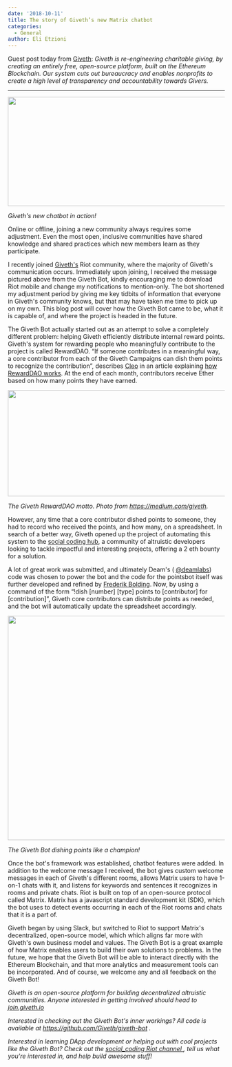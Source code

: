 ```yaml
---
date: '2018-10-11'
title: The story of Giveth’s new Matrix chatbot
categories:
  - General
author: Eli Etzioni
---
```


Guest post today from <a href="https://giveth.io/">Giveth</a>: <em>Giveth is re-engineering charitable giving, by creating an entirely free, open-source platform, built on the Ethereum Blockchain. Our system cuts out bureaucracy and enables nonprofits to create a high level of transparency and accountability towards Givers.</em>

<hr />

<a href="/blog/wp-content/uploads/2018/10/giveth1.png"><img class="alignnone size-full wp-image-3629" src="/blog/wp-content/uploads/2018/10/giveth1.png" alt="" width="901" height="253" /></a>

<i>Giveth's new chatbot in action!
</i>

Online or offline, joining a new community always requires some adjustment. Even the most open, inclusive communities have shared knowledge and shared practices which new members learn as they participate. 


I recently joined <a href="https://giveth.io">Giveth's</a> Riot community, where the majority of Giveth's communication occurs. Immediately upon joining, I received the message pictured above from the Giveth Bot, kindly encouraging me to download Riot mobile and change my notifications to mention-only. The bot shortened my adjustment period by giving me key tidbits of information that everyone in Giveth's community knows, but that may have taken me time to pick up on my own. This blog post will cover how the Giveth Bot came to be, what it is capable of, and where the project is headed in the future. 


The Giveth Bot actually started out as an attempt to solve a completely different problem: helping Giveth efficiently distribute internal reward points. Giveth's system for rewarding people who meaningfully contribute to the project is called RewardDAO. “If someone contributes in a meaningful way, a core contributor from each of the Giveth Campaigns can dish them points to recognize the contribution”, describes <a href="https://medium.com/@cle0">Cleo</a> in an article explaining <a href="https://medium.com/giveth/how-rewarddao-works-aka-what-are-points-7388f70269a">how RewardDAO works</a>. At the end of each month, contributors receive Ether based on how many points they have earned.


<a href="/blog/wp-content/uploads/2018/10/giveth2.png"><img class="alignnone size-large wp-image-3626" src="/blog/wp-content/uploads/2018/10/giveth2-1024x246.png" alt="" width="1024" height="246" /></a>

<i>The Giveth RewardDAO motto. Photo from https://medium.com/giveth.
</i>

However, any time that a core contributor dished points to someone, they had to record who received the points, and how many, on a spreadsheet. In search of a better way, Giveth opened up the project of automating this system to the <a href="https://medium.com/giveth/what-is-social-coding-fa81feacfa32">social coding hub</a>, a community of altruistic developers looking to tackle impactful and interesting projects, offering a 2 eth bounty for a solution.


A lot of great work was submitted, and ultimately Deam's (
<a href="https://twitter.com/deamlabs">@deamlabs</a>) code was chosen to power the bot and the code for the pointsbot itself was further developed and refined by <a href="https://github.com/FrederikBolding">Frederik Bolding</a>. Now, by using a command of the form “!dish [number] [type] points to [contributor] for [contribution]”, Giveth core contributors can distribute points as needed, and the bot will automatically update the spreadsheet accordingly.


<a href="/blog/wp-content/uploads/2018/10/giveth3.png"><img class="alignnone size-full wp-image-3628" src="/blog/wp-content/uploads/2018/10/giveth3.png" alt="" width="918" height="520" /></a>

<i>The Giveth Bot dishing points like a champion! 
</i>

Once the bot's framework was established, chatbot features were added. In addition to the welcome message I received, the bot gives custom welcome messages in each of Giveth's different rooms, allows Matrix users to have 1-on-1 chats with it, and listens for keywords and sentences it recognizes in rooms and private chats. Riot is built on top of an open-source protocol called Matrix. Matrix has a javascript standard development kit (SDK), which the bot uses to detect events occurring in each of the Riot rooms and chats that it is a part of.


Giveth began by using Slack, but switched to Riot to support Matrix's decentralized, open-source model, which which aligns far more with Giveth's own business model and values. The Giveth Bot is a great example of how Matrix enables users to build their own solutions to problems. In the future, we hope that the Giveth Bot will be able to interact directly with the Ethereum Blockchain, and that more analytics and measurement tools can be incorporated. And of course, we welcome any and all feedback on the Giveth Bot!


<i>Giveth is an open-source platform for building decentralized altruistic communities. Anyone interested in getting involved should head to 
</i><a href="https://giveth.io/join/"><i>join.giveth.io
</i></a>

<i>Interested in checking out the Giveth Bot's inner workings? All code is available at 
</i><a href="https://github.com/Giveth/giveth-bot"><i>https://github.com/Giveth/giveth-bot
</i></a><i>. 
</i>

<i>Interested in learning DApp development or helping out with cool projects like the Giveth Bot? Check out the 
</i><a href="https://riot.im/app/#/room/#giveth-social-coding:matrix.org"><i>social_coding Riot channel
</i></a><i>, tell us what you're interested in, and help build awesome stuff!
</i>